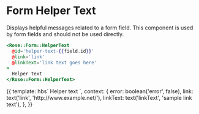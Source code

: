 
<Meta title="Rose|Form/HelperText" component="Form/HelperText" />

# Form Helper Text

Displays helpful messages related to a form field. This component is used
by form fields and should not be used directly.

```handlebars
<Rose::Form::HelperText
  @id='helper-text-{{field.id}}'
  @link='link'
  @linkText='link text goes here'
>
  Helper text
</Rose::Form::HelperText>
```

<Preview>
  <Story name="HelperText">
    {{
      template: hbs`
      <Rose::Form::HelperText @error={{this.error}} @link={{this.link}} @linkText={{this.linkText}}>
        Helper text
      </Rose::Form::HelperText>
    `,
      context: {
        error: boolean('error', false),
        link: text('link', 'http://www.example.net/'),
        linkText: text('linkText', 'sample link text'),
      },
    }}
  </Story>
</Preview>
